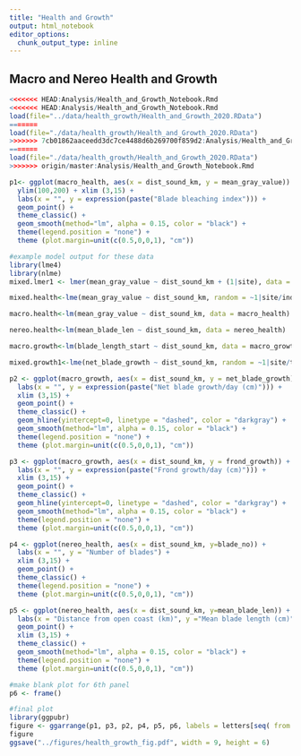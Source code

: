 ```yaml
---
title: "Health and Growth"
output: html_notebook
editor_options: 
  chunk_output_type: inline
---
```


## Macro and Nereo Health and Growth

```r
<<<<<<< HEAD:Analysis/Health_and_Growth_Notebook.Rmd
<<<<<<< HEAD:Analysis/Health_and_Growth_Notebook.Rmd
load(file="../data/health_growth/Health_and_Growth_2020.RData")
=======
load(file="./data/health_growth/Health_and_Growth_2020.RData")
>>>>>>> 7cb01862aaceedd3dc7ce4488d6b269700f859d2:Analysis/Health_and_Growth_Notebook.Rmd
=======
load(file="./data/health_growth/Health_and_Growth_2020.RData")
>>>>>>> origin/master:Analysis/Health_and_Growth_Notebook.Rmd

p1<- ggplot(macro_health, aes(x = dist_sound_km, y = mean_gray_value)) +
  ylim(100,200) + xlim (3,15) +
  labs(x = "", y = expression(paste("Blade bleaching index"))) +
  geom_point() +
  theme_classic() +
  geom_smooth(method="lm", alpha = 0.15, color = "black") +
  theme(legend.position = "none") +
  theme (plot.margin=unit(c(0.5,0,0,1), "cm"))

#example model output for these data
library(lme4)
library(nlme)
mixed.lmer1 <- lmer(mean_gray_value ~ dist_sound_km + (1|site), data = macro_health)

mixed.health<-lme(mean_gray_value ~ dist_sound_km, random = ~1|site/ind_no, data = macro_health)

macro.health<-lm(mean_gray_value ~ dist_sound_km, data = macro_health)

nereo.health<-lm(mean_blade_len ~ dist_sound_km, data = nereo_health)

macro.growth<-lm(blade_length_start ~ dist_sound_km, data = macro_growth)

mixed.growth1<-lme(net_blade_growth ~ dist_sound_km, random = ~1|site/tag_no, data = filter(macro_growth, net_blade_growth != "NA"))

p2 <- ggplot(macro_growth, aes(x = dist_sound_km, y = net_blade_growth)) +
  labs(x = "", y = expression(paste("Net blade growth/day (cm)"))) +
  xlim (3,15) +
  geom_point() +
  theme_classic() +
  geom_hline(yintercept=0, linetype = "dashed", color = "darkgray") +
  geom_smooth(method="lm", alpha = 0.15, color = "black") +
  theme(legend.position = "none") +
  theme (plot.margin=unit(c(0.5,0,0,1), "cm"))

p3 <- ggplot(macro_growth, aes(x = dist_sound_km, y = frond_growth)) +
  labs(x = "", y = expression(paste("Frond growth/day (cm)"))) +
  xlim (3,15) +
  geom_point() +
  theme_classic() +
  geom_hline(yintercept=0, linetype = "dashed", color = "darkgray") +
  geom_smooth(method="lm", alpha = 0.15, color = "black") +
  theme(legend.position = "none") +
  theme (plot.margin=unit(c(0.5,0,0,1), "cm"))

p4 <- ggplot(nereo_health, aes(x = dist_sound_km, y=blade_no)) +
  labs(x = "", y = "Number of blades") +
  xlim (3,15) +
  geom_point() +
  theme_classic() +
  theme(legend.position = "none") +
  theme (plot.margin=unit(c(0.5,0,0,1), "cm"))

p5 <- ggplot(nereo_health, aes(x = dist_sound_km, y=mean_blade_len)) +
  labs(x = "Distance from open coast (km)", y ="Mean blade length (cm)") +
  geom_point() +
  xlim (3,15) +
  theme_classic() +
  geom_smooth(method="lm", alpha = 0.15, color = "black") +
  theme(legend.position = "none") +
  theme (plot.margin=unit(c(0.5,0,0,1), "cm"))

#make blank plot for 6th panel
p6 <- frame()

#final plot
library(ggpubr)
figure <- ggarrange(p1, p3, p2, p4, p5, p6, labels = letters[seq( from = 1, to = 6 )],ncol = 3, nrow = 2)
figure
ggsave("../figures/health_growth_fig.pdf", width = 9, height = 6)



```

